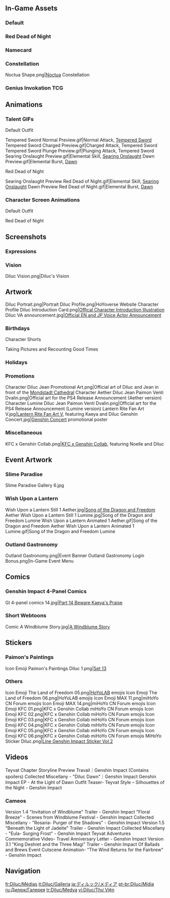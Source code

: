 {{CharacterTabs}}
{{TOC limit}}
==In-Game Assets==
===Default===
{{Assets}}

===Red Dead of Night===
{{Assets/Outfit|Red Dead of Night}}

===Namecard===
{{Assets/Namecard|Flames|Diluc}}

===Constellation===
<gallery>Noctua Shape.png|[[Noctua]] Constellation</gallery>

===Genius Invokation TCG===
{{Main|Genius Invokation TCG}}
{{Genius Invokation TCG Cards by Featured Gallery}}

==Animations==
===Talent GIFs===
;Default Outfit
<gallery>
Tempered Sword Normal Preview.gif|Normal Attack, [[Tempered Sword]]
Tempered Sword Charged Preview.gif|Charged Attack, Tempered Sword
Tempered Sword Plunge Preview.gif|Plunging Attack, Tempered Sword
Searing Onslaught Preview.gif|Elemental Skill, [[Searing Onslaught]]
Dawn Preview.gif|Elemental Burst, [[Dawn]]
</gallery>

;Red Dead of Night
<gallery>
Searing Onslaught Preview Red Dead of Night.gif|Elemental Skill, [[Searing Onslaught]]
Dawn Preview Red Dead of Night.gif|Elemental Burst, [[Dawn]]
</gallery>

===Character Screen Animations===
;Default Outfit
{{Preview/CharacterAnimations}}

;Red Dead of Night
{{Preview/CharacterAnimations|Red Dead of Night}}

==Screenshots==
===Expressions===
{{Character Expression|Diluc|Default|Happy|Disappointed}}

===Vision===
<gallery>Diluc Vision.png|Diluc's Vision</gallery>

==Artwork==
<gallery>
Diluc Portrait.png|Portrait
Diluc Profile.png|HoYoverse Website Character Profile
Diluc Introduction Card.png|[https://twitter.com/GenshinImpact/status/1175001684189306880 Offical Character Introduction Illustration]
Diluc VA announcement.jpg|[https://twitter.com/GenshinImpact/status/1323478107395923968 Official EN and JP Voice Actor Announcement]
</gallery>

===Birthdays===
{{Files by Character Gallery|Diluc Birthday Artwork|character = Diluc|not1=Character Shorts|not2=Taking Pictures and Recounting Good Times Images}}

;Character Shorts
{{Files by Character Gallery|Diluc Birthday Artwork|character = Diluc|not1=Character Birthday Artwork|not2=Taking Pictures and Recounting Good Times Images}}

;Taking Pictures and Recounting Good Times
{{Main|Taking Pictures and Recounting Good Times/Story/Diluc}}
{{Files by Character Gallery|Diluc Birthday Artwork|character = Diluc|not1=Character Shorts|not2=Character Birthday Artwork}}

===Holidays===
{{Files by Character Gallery|Holiday Artwork}}

===Promotions===
<gallery>
Character Diluc Jean Promotional Art.png|Official art of Diluc and Jean in front of the [[Mondstadt Cathedral]]
Character Aether Diluc Jean Paimon Venti Dvalin.png|Official art for the PS4 Release Announcement (Aether version)
Character Lumine Diluc Jean Paimon Venti Dvalin.png|Official art for the PS4 Release Announcement (Lumine version)
Lantern Rite Fan Art V.jpg|[https://twitter.com/GenshinImpact/status/1361525711522197505 Lantern Rite Fan Art V], featuring Kaeya and Diluc
Genshin Concert.jpg|[[Genshin Concert]] promotional poster
</gallery>
<!--
===Social Media===
<gallery>

</gallery>
-->
===Miscellaneous===
<gallery>
KFC x Genshin Collab.png|[https://t.bilibili.com/117643285?type=2 KFC x Genshin Collab], featuring Noelle and Diluc
</gallery>

==Event Artwork==
===Slime Paradise===
{{Main|Slime Paradise}}
<gallery>
Slime Paradise Gallery 6.jpg
</gallery>

===Wish Upon a Lantern===
{{Main|Wish Upon a Lantern}}
<gallery>
Wish Upon a Lantern Still 1 Aether.jpg|[[Song of the Dragon and Freedom]] Aether
Wish Upon a Lantern Still 1 Lumine.jpg|Song of the Dragon and Freedom Lumine
Wish Upon a Lantern Animated 1 Aether.gif|Song of the Dragon and Freedom Aether
Wish Upon a Lantern Animated 1 Lumine.gif|Song of the Dragon and Freedom Lumine
</gallery>

===Outland Gastronomy===
{{Main|Outland Gastronomy}}
<gallery>
Outland Gastronomy.png|Event Banner
Outland Gastronomy Login Bonus.png|In-Game Event Menu
</gallery>

==Comics==
===Genshin Impact 4-Panel Comics===
<gallery>
GI 4-panel comics 14.jpg|[https://twitter.com/GenshinImpact/status/1373514711589879808 Part 14 Beware Kaeya's Praise]
</gallery>

===Short Webtoons===
<gallery>
Comic A Windblume Story.jpg|[https://twitter.com/GenshinImpact/status/1372405829631021060 A Windblume Story]
</gallery>
<!--
===Character Shorts===
{{Files by Character Gallery|Character Shorts|character = Diluc|not1=Diluc Birthday Artwork}}
-->
==Stickers==
===Paimon's Paintings===
{{Main|Paimon's Paintings}}
<gallery>
Icon Emoji Paimon's Paintings Diluc 1.png|[[Paimon's Paintings#Set 13|Set 13]]
</gallery>

===Others===
<gallery>
Icon Emoji The Land of Freedom 05.png|[[HoYoLAB]] emojis
Icon Emoji The Land of Freedom 06.png|HoYoLAB emojis
Icon Emoji MAX 11.png|miHoYo CN Forum emojis
Icon Emoji MAX 14.png|miHoYo CN Forum emojis
Icon Emoji KFC 01.png|KFC x Genshin Collab miHoYo CN Forum emojis
Icon Emoji KFC 02.png|KFC x Genshin Collab miHoYo CN Forum emojis
Icon Emoji KFC 03.png|KFC x Genshin Collab miHoYo CN Forum emojis
Icon Emoji KFC 04.png|KFC x Genshin Collab miHoYo CN Forum emojis
Icon Emoji KFC 05.png|KFC x Genshin Collab miHoYo CN Forum emojis
Icon Emoji KFC 06.png|KFC x Genshin Collab miHoYo CN Forum emojis
MiHoYo Sticker Diluc.png|[https://store.line.me/stickershop/product/14369332/en Line Genshin Impact Sticker Vol.2]
</gallery>

==Videos==
<gallery>
Teyvat Chapter Storyline Preview Travail｜Genshin Impact (Contains spoilers)
Collected Miscellany - "Diluc Dawn"｜Genshin Impact
Genshin Impact EP - At the Light of Dawn
Outfit Teaser- Teyvat Style – Silhouettes of the Night - Genshin Impact
</gallery>

===Cameos===
<gallery>
Version 1.4 "Invitation of Windblume" Trailer - Genshin Impact
"Floral Breeze" - Scenes from Windblume Festival - Genshin Impact
Collected Miscellany - "Rosaria- Purger of the Shadows" - Genshin Impact
Version 1.5 "Beneath the Light of Jadeite" Trailer - Genshin Impact
Collected Miscellany - "Eula- Surging Frost" - Genshin Impact
Teyvat Adventures Commemorative Video- Travel Anniversary Letter - Genshin Impact
Version 3.1 "King Deshret and the Three Magi" Trailer - Genshin Impact
Of Ballads and Brews Event Cutscene Animation- "The Wind Returns for the Fairbrew" - Genshin Impact
</gallery>
<!--
==References==
{{Reflist}}
-->
==Navigation==
{{Character Navbox|link type=media}}

[[fr:Diluc/Médias]]
[[it:Diluc/Galleria]]
[[ja:ディルック/メディア]]
[[pt-br:Diluc/Mídia]]
[[ru:Дилюк/Галерея]]
[[tr:Diluc/Medya]]
[[vi:Diluc/Thư Viện]]